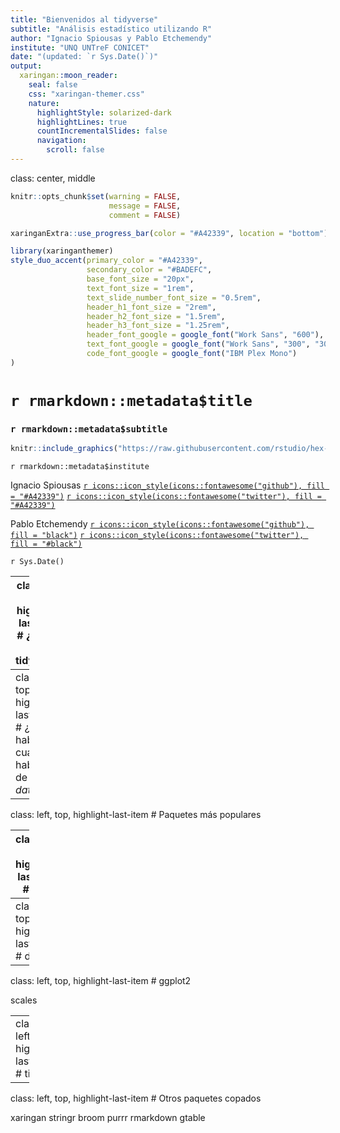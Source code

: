 ```yaml
---
title: "Bienvenidos al tidyverse"
subtitle: "Análisis estadístico utilizando R"
author: "Ignacio Spiousas y Pablo Etchemendy"
institute: "UNQ UNTreF CONICET"
date: "(updated: `r Sys.Date()`)"
output:
  xaringan::moon_reader:
    seal: false
    css: "xaringan-themer.css"
    nature:
      highlightStyle: solarized-dark
      highlightLines: true
      countIncrementalSlides: false
      navigation: 
        scroll: false
---
```

class: center, middle

```r
knitr::opts_chunk$set(warning = FALSE, 
                      message = FALSE, 
                      comment = FALSE)
```

```r
xaringanExtra::use_progress_bar(color = "#A42339", location = "bottom")
```

```r
library(xaringanthemer)
style_duo_accent(primary_color = "#A42339", 
                 secondary_color = "#BADEFC",
                 base_font_size = "20px",
                 text_font_size = "1rem",
                 text_slide_number_font_size = "0.5rem",
                 header_h1_font_size = "2rem",
                 header_h2_font_size = "1.5rem",
                 header_h3_font_size = "1.25rem",
                 header_font_google = google_font("Work Sans", "600"),
                 text_font_google = google_font("Work Sans", "300", "300i"),
                 code_font_google = google_font("IBM Plex Mono")
)
```


# `r rmarkdown::metadata$title`
### `r rmarkdown::metadata$subtitle`

```r
knitr::include_graphics("https://raw.githubusercontent.com/rstudio/hex-stickers/master/PNG/tidyverse.png")
```

`r rmarkdown::metadata$institute`

Ignacio Spiousas
[`r icons::icon_style(icons::fontawesome("github"), fill = "#A42339")`](https://github.com/spiousas) [`r icons::icon_style(icons::fontawesome("twitter"), fill = "#A42339")`](https://twitter.com/Spiousas)

Pablo Etchemendy
[`r icons::icon_style(icons::fontawesome("github"), fill = "black")`](https://github.com/https://github.com/petcheme) [`r icons::icon_style(icons::fontawesome("twitter"), fill = "#black")`](https://twitter.com/petcheme)

`r Sys.Date()`

---
class: left, top, highlight-last-item
# ¿Qué es el tidyverse?

---
class: left, top, highlight-last-item
# ¿De qué hablamos cuando hablamos de *tidy data*?

---
class: left, top, highlight-last-item
# Paquetes más populares

---
class: left, top, highlight-last-item
# readr

---
class: left, top, highlight-last-item
# dplyr

---
class: left, top, highlight-last-item
# ggplot2

scales

---
class: left, top, highlight-last-item
# tibble

---
class: left, top, highlight-last-item
# Otros paquetes copados

xaringan
stringr
broom
purrr
rmarkdown
gtable